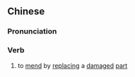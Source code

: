 ==Chinese==
{{zh-forms|s=挖补}}

===Pronunciation===
{{zh-pron
|m=wābǔ
|c=waat3 bou2
|mn=qz,xm,zz:oa-pó͘
|cat=v
}}

===Verb===
{{zh-verb}}

# to [[mend]] by [[replace|replacing]] a [[damaged]] [[part]]